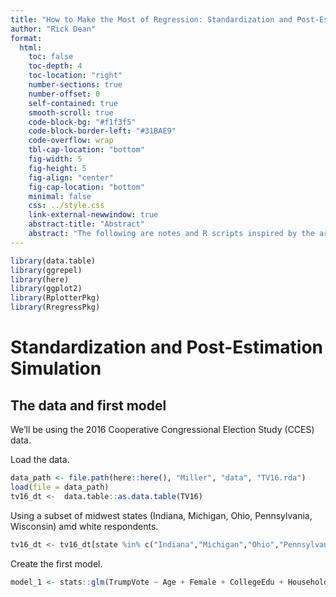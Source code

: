 ```yaml
---
title: "How to Make the Most of Regression: Standardization and Post-Estimation Simulation"
author: "Rick Dean"
format:
  html:
    toc: false
    toc-depth: 4
    toc-location: "right"
    number-sections: true
    number-offset: 0
    self-contained: true
    smooth-scroll: true
    code-block-bg: "#f1f3f5"
    code-block-border-left: "#31BAE9"
    code-overflow: wrap
    tbl-cap-location: "bottom"
    fig-width: 5
    fig-height: 5
    fig-align: "center"
    fig-cap-location: "bottom"
    minimal: false
    css: ../style.css
    link-external-newwindow: true
    abstract-title: "Abstract"
    abstract: "The following are notes and R scripts inspired by the article [How to Make the Most of Regression: Standardization and Post-Estimation Simulation](http://svmiller.com/blog/2020/04/post-estimation-simulation-trump-vote-midwest/) by Steve Miller."
---
```


```r
library(data.table)
library(ggrepel)
library(here)
library(ggplot2)
library(RplotterPkg)
library(RregressPkg)
```

# Standardization and Post-Estimation Simulation

## The data and first model

We'll be using the 2016 Cooperative Congressional Election Study (CCES) data.

Load the data.
```r
data_path <- file.path(here::here(), "Miller", "data", "TV16.rda")
load(file = data_path)
tv16_dt <-  data.table::as.data.table(TV16)
```

Using a subset of midwest states (Indiana, Michigan, Ohio, Pennsylvania, Wisconsin) amd white respondents.
```r
tv16_dt <- tv16_dt[state %in% c("Indiana","Michigan","Ohio","Pennsylvania","Wisconsin") & racef == "White", .(TrumpVote = votetrump, Age = age, Female = female, CollegeEdu = collegeed, HouseholdInc = famincr, Partisanship = pid7na, Ideology = ideo, BornAgainChris = bornagain, CognitiveRace = lcograc, EmpatheticRace = lemprac)]
```

Create the first model.
```r
model_1 <- stats::glm(TrumpVote ~ Age + Female + CollegeEdu + HouseholdInc + Partisanship + Ideology + BornAgainChris + CognitiveRace + EmpatheticRace, data = tv16_dt, family = binomial(link = "logit"), na.action = na.exclude)
```







